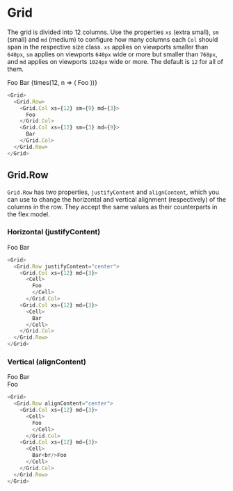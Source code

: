 
<Meta title="Layout/Grid" />

# Grid

The grid is divided into 12 columns. Use the properties `xs` (extra small), `sm` (small) and `md` (medium) to configure how many columns each `Col` should span in the respective size class. `xs` applies on viewports smaller than `640px`, `sm` applies on viewports `640px` wide or more but smaller than `768px`, and `md` applies on viewports `1024px` wide or more. The default is `12` for all of them.

<Box my={48}>
  <Grid>
    <Grid.Row>
      <Grid.Col xs={12} sm={3} md={9}>
        <Cell>
          Foo
          </Cell>
        </Grid.Col>
      <Grid.Col xs={12} sm={9} md={3}>
        <Cell>
          Bar
        </Cell>
      </Grid.Col>
    </Grid.Row>
    <Grid.Row>
      {times(12, n => (
        <Grid.Col xs={3} sm={2} md={1} key={n}>
          <Cell>Foo</Cell>
        </Grid.Col>
      ))}
    </Grid.Row>
  </Grid>
</Box>

```TypeScript
<Grid>
  <Grid.Row>
    <Grid.Col xs={12} sm={9} md={3}>
      Foo
    </Grid.Col>
    <Grid.Col xs={12} sm={3} md={9}>
      Bar
    </Grid.Col>
  </Grid.Row>
</Grid>
```

## Grid.Row

`Grid.Row` has two properties, `justifyContent` and `alignContent`, which you can use to change the horizontal and vertical alignment (respectively) of the columns in the row. They accept the same values as their counterparts in the flex model.

### Horizontal (justifyContent)

<Box my={48}>
  <Grid>
    <Grid.Row justifyContent="center">
      <Grid.Col xs={12} md={3}>
        <Cell>
          Foo
          </Cell>
        </Grid.Col>
      <Grid.Col xs={12} md={3}>
        <Cell>
          Bar
        </Cell>
      </Grid.Col>
    </Grid.Row>
  </Grid>
</Box>

```TypeScript
<Grid>
  <Grid.Row justifyContent="center">
    <Grid.Col xs={12} md={3}>
      <Cell>
        Foo
        </Cell>
      </Grid.Col>
    <Grid.Col xs={12} md={3}>
      <Cell>
        Bar
      </Cell>
    </Grid.Col>
  </Grid.Row>
</Grid>
```

### Vertical (alignContent)

<Box my={48}>
  <Grid>
    <Grid.Row alignContent="center">
      <Grid.Col xs={12} md={3}>
        <Cell>
          Foo
          </Cell>
        </Grid.Col>
      <Grid.Col xs={12} md={3}>
        <Cell>
          Bar<br/>Foo
        </Cell>
      </Grid.Col>
    </Grid.Row>
  </Grid>
</Box>

```TypeScript
<Grid>
  <Grid.Row alignContent="center">
    <Grid.Col xs={12} md={3}>
      <Cell>
        Foo
        </Cell>
      </Grid.Col>
    <Grid.Col xs={12} md={3}>
      <Cell>
        Bar<br/>Foo
      </Cell>
    </Grid.Col>
  </Grid.Row>
</Grid>
```